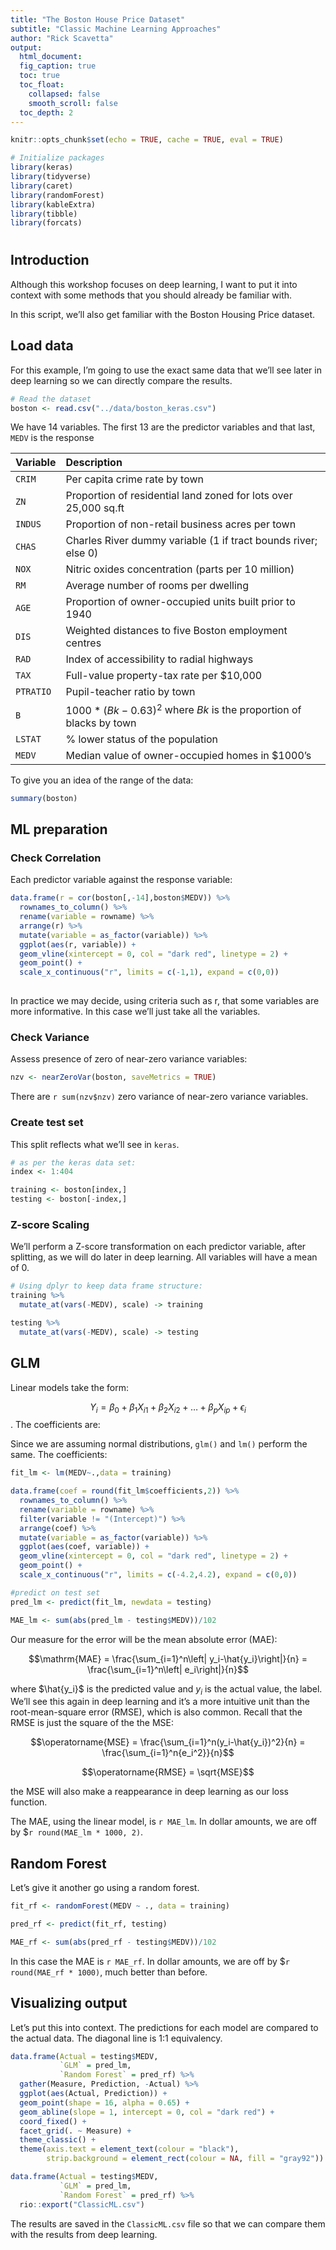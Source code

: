 ```yaml
---
title: "The Boston House Price Dataset"
subtitle: "Classic Machine Learning Approaches"
author: "Rick Scavetta"
output:
  html_document:
  fig_caption: true
  toc: true
  toc_float:
    collapsed: false
    smooth_scroll: false
  toc_depth: 2
---
```


```r
knitr::opts_chunk$set(echo = TRUE, cache = TRUE, eval = TRUE)

# Initialize packages
library(keras)
library(tidyverse)
library(caret)
library(randomForest)
library(kableExtra)
library(tibble)
library(forcats)
```

# {.tabset .tabset-fade .tabset-pills}

## Introduction

Although this workshop focuses on deep learning, I want to put it into context with some methods that you should already be familiar with.

In this script, we'll also get familiar with the Boston Housing Price dataset.

## Load data

For this example, I'm going to use the exact same data that we'll see later in deep learning so we can directly compare the results.

```r
# Read the dataset
boston <- read.csv("../data/boston_keras.csv")
```

We have 14 variables. The first 13 are the predictor variables and that last, `MEDV` is the response

| Variable  | Description                                                               |
|:----------|:--------------------------------------------------------------------------|
| `CRIM`    | Per capita crime rate by town                                             |
| `ZN`      | Proportion of residential land zoned for lots over 25,000 sq.ft           |
| `INDUS`   | Proportion of non-retail business acres per town                          |
| `CHAS`    | Charles River dummy variable (1 if tract bounds river; else 0)            |
| `NOX`     | Nitric oxides concentration (parts per 10 million)                        |
| `RM`      | Average number of rooms per dwelling                                      |
| `AGE`     | Proportion of owner-occupied units built prior to 1940                    |
| `DIS`     | Weighted distances to five Boston employment centres                      |
| `RAD`     | Index of accessibility to radial highways                                 |
| `TAX`     | Full-value property-tax rate per $10,000                                  |
| `PTRATIO` | Pupil-teacher ratio by town                                               |
| `B`       | $1000 * (Bk - 0.63)^2$ where $Bk$ is the proportion of blacks by town |
| `LSTAT`   | % lower status of the population                                          |
| `MEDV`    | Median value of owner-occupied homes in $1000’s                           |

To give you an idea of the range of the data:

```r
summary(boston)
```

## ML preparation

### Check Correlation

Each predictor variable against the response variable:

```r

data.frame(r = cor(boston[,-14],boston$MEDV)) %>% 
  rownames_to_column() %>% 
  rename(variable = rowname) %>% 
  arrange(r) %>% 
  mutate(variable = as_factor(variable)) %>% 
  ggplot(aes(r, variable)) +
  geom_vline(xintercept = 0, col = "dark red", linetype = 2) +
  geom_point() +
  scale_x_continuous("r", limits = c(-1,1), expand = c(0,0))
  
```

In practice we may decide, using criteria such as r, that some variables are more informative. In this case we'll just take all the variables.

### Check Variance

Assess presence of zero of near-zero variance variables:

```r
nzv <- nearZeroVar(boston, saveMetrics = TRUE)
```

There are `r sum(nzv$nzv)` zero variance of near-zero variance variables.

### Create test set

This split reflects what we'll see in `keras`.

```r
# as per the keras data set:
index <- 1:404

training <- boston[index,]
testing <- boston[-index,]
```

### Z-score Scaling

We'll perform a Z-score transformation on each predictor variable, after splitting, as we will do later in deep learning. All variables will have a mean of 0.

```r
# Using dplyr to keep data frame structure:
training %>% 
  mutate_at(vars(-MEDV), scale) -> training

testing %>% 
  mutate_at(vars(-MEDV), scale) -> testing
```

## GLM

Linear models take the form:

$$Y_i = \beta_0 + \beta_1 X_{i1} + \beta_2 X_{i2} + \ldots + \beta_p X_{ip} + \epsilon_i$$. The coefficients are:

Since we are assuming normal distributions, `glm()` and `lm()` perform the same. The coefficients:

```r
fit_lm <- lm(MEDV~.,data = training)
```


```r
data.frame(coef = round(fit_lm$coefficients,2)) %>% 
  rownames_to_column() %>% 
  rename(variable = rowname) %>% 
  filter(variable != "(Intercept)") %>%  
  arrange(coef) %>% 
  mutate(variable = as_factor(variable)) %>% 
  ggplot(aes(coef, variable)) +
  geom_vline(xintercept = 0, col = "dark red", linetype = 2) +
  geom_point() +
  scale_x_continuous("r", limits = c(-4.2,4.2), expand = c(0,0))
```


```r
#predict on test set
pred_lm <- predict(fit_lm, newdata = testing)

MAE_lm <- sum(abs(pred_lm - testing$MEDV))/102
```

Our measure for the error will be the mean absolute error (MAE):

$$\mathrm{MAE} = \frac{\sum_{i=1}^n\left| y_i-\hat{y_i}\right|}{n} = \frac{\sum_{i=1}^n\left| e_i\right|}{n}$$

where $\hat{y_i}$ is the predicted value and $y_i$ is the actual value, the label. We'll see this again in deep learning and it's a more intuitive unit than the root-mean-square error (RMSE), which is also common. Recall that the RMSE is just the square of the the MSE:

$$\operatorname{MSE} = \frac{\sum_{i=1}^n(y_i-\hat{y_i})^2}{n} = \frac{\sum_{i=1}^n{e_i^2}}{n}$$

$$\operatorname{RMSE} = \sqrt{MSE}$$

the MSE will also make a reappearance in deep learning as our loss function.

The MAE, using the linear model, is `r MAE_lm`. In dollar amounts, we are off by $`r round(MAE_lm * 1000, 2)`.

## Random Forest

Let's give it another go using a random forest.

```r
fit_rf <- randomForest(MEDV ~ ., data = training)

pred_rf <- predict(fit_rf, testing)

MAE_rf <- sum(abs(pred_rf - testing$MEDV))/102

```

In this case the MAE is `r MAE_rf`. In dollar amounts, we are off by $`r round(MAE_rf * 1000)`, much better than before.

## Visualizing output

Let's put this into context. The predictions for each model are compared to the actual data. The diagonal line is 1:1 equivalency.

```r
data.frame(Actual = testing$MEDV,
           `GLM` = pred_lm,
           `Random Forest` = pred_rf) %>% 
  gather(Measure, Prediction, -Actual) %>% 
  ggplot(aes(Actual, Prediction)) +
  geom_point(shape = 16, alpha = 0.65) +
  geom_abline(slope = 1, intercept = 0, col = "dark red") +
  coord_fixed() +
  facet_grid(. ~ Measure) +
  theme_classic() +
  theme(axis.text = element_text(colour = "black"),
        strip.background = element_rect(colour = NA, fill = "gray92"))
```

```r
data.frame(Actual = testing$MEDV,
           `GLM` = pred_lm,
           `Random Forest` = pred_rf) %>% 
  rio::export("ClassicML.csv")
```

The results are saved in the `ClassicML.csv` file so that we can compare them with the results from deep learning.
